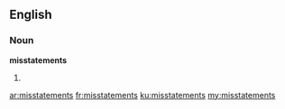 ==English==
===Noun===
'''misstatements'''

#{{plural of|[[misstatement]]}}

[[ar:misstatements]]
[[fr:misstatements]]
[[ku:misstatements]]
[[my:misstatements]]